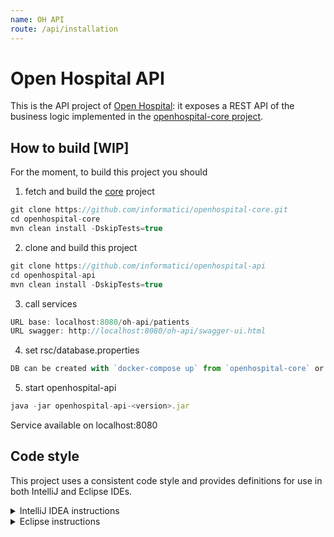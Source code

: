 ```yaml
---
name: OH API
route: /api/installation
---
```


# Open Hospital API

This is the API project of [Open Hospital][openhospital]: it exposes a REST API of the business logic implemented in the [openhospital-core project][core].  

## How to build [WIP]

For the moment, to build this project you should 

 1. fetch and build the [core] project
    
```jsx
git clone https://github.com/informatici/openhospital-core.git
cd openhospital-core
mvn clean install -DskipTests=true
```

 2. clone and build this project

```jsx
git clone https://github.com/informatici/openhospital-api
cd openhospital-api
mvn clean install -DskipTests=true
```

 3. call services
 
```jsx
URL base: localhost:8080/oh-api/patients
URL swagger: http://localhost:8080/oh-api/swagger-ui.html 
```

 4. set rsc/database.properties
 
```jsx
DB can be created with `docker-compose up` from `openhospital-core` or using a dedicated MySQL server
```

 5. start openhospital-api

```jsx
java -jar openhospital-api-<version>.jar
```
Service available on localhost:8080


## Code style

This project uses a consistent code style and provides definitions for use in both IntelliJ and Eclipse IDEs.

<details><summary>IntelliJ IDEA instructions</summary>

For IntelliJ IDEA the process for importing the code style is:

* Select *Settings* in the *File* menu
* Select *Editor*
* Select *Code Style*
* Expand the menu item and select *Java*
* Go to *Scheme* at the top, click on the setting button by the side of the drop-down list
* Select *Import Scheme*
* Select *IntelliJ IDE code style XML*
* Navigate to the location of the file which relative to the project root is:  `.ide-settings/idea/OpenHospital-code-style-configuration.xml`
* Select *OK* 
* At this point the code style is stored as part of the IDE and is used for **all** projects opened in the editor.  To restrict the settings to just this project again select the setting button by the side of the *Scheme* list and select *Copy to Project...*. If successful a notice appears in the window that reads: *For current project*.

</details>

<details><summary>Eclipse instructions</summary>

For Eclipse the process requires loading the formatting style and the import order separately.

* Select *Preferences* in the *Window* menu
* Select *Java*
* Select *Code Style* and expand the menu
* Select *Formatter*
* Select the *Import...* button
* Navigate to the location of the file which relative to the project root is:  `.ide-settings/eclipse/OpenHospital-Java-CodeStyle-Formatter.xml`
* Select *Open*
* At this point the code style is stored and is applicable to all projects opened in the IDE.  To restrict the settings just to this project select *Configure Project Specific Settings...* in the upper right.  In the next dialog select the *openhospital* repository and select *OK*.  In the next dialog select the *Enable project specific settings* checkbox.  Finally select *Apply and Close*.
* Back in the *Code Style* menu area, select *Organize Imports*
* Select *Import...*
* Navigate to the location of the file which relative to the project root is:  `.ide-settings/eclipse/OpenHospital.importorder`
* Select *Open*
* As with the formatting styles the import order is applicable to all projects.  In order to change it just for this project repeat the same steps as above for *Configure Project Specific Settings...*
 
</details> 

[openhospital]: https://www.open-hospital.org/
[core]: https://github.com/informatici/openhospital/openhospital-core